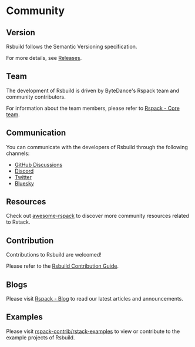# Community

## Version

Rsbuild follows the Semantic Versioning specification.

For more details, see [Releases](/community/releases/index).

## Team

The development of Rsbuild is driven by ByteDance's Rspack team and community contributors.

For information about the team members, please refer to [Rspack - Core team](https://rspack.rs/misc/team/core-team).

## Communication

You can communicate with the developers of Rsbuild through the following channels:

- [GitHub Discussions](https://github.com/web-infra-dev/rsbuild/discussions)
- [Discord](https://discord.com/invite/XsaKEEk4mW)
- [Twitter](https://twitter.com/rspack_dev)
- [Bluesky](https://bsky.app/profile/rspack.rs)

## Resources

Check out [awesome-rspack](https://github.com/web-infra-dev/awesome-rspack) to discover more community resources related to Rstack.

## Contribution

Contributions to Rsbuild are welcomed!

Please refer to the [Rsbuild Contribution Guide](https://github.com/web-infra-dev/rsbuild/blob/main/CONTRIBUTING.md).

## Blogs

Please visit [Rspack - Blog](https://rspack.rs/blog/index) to read our latest articles and announcements.

## Examples

Please visit [rspack-contrib/rstack-examples](https://github.com/rspack-contrib/rstack-examples) to view or contribute to the example projects of Rsbuild.
